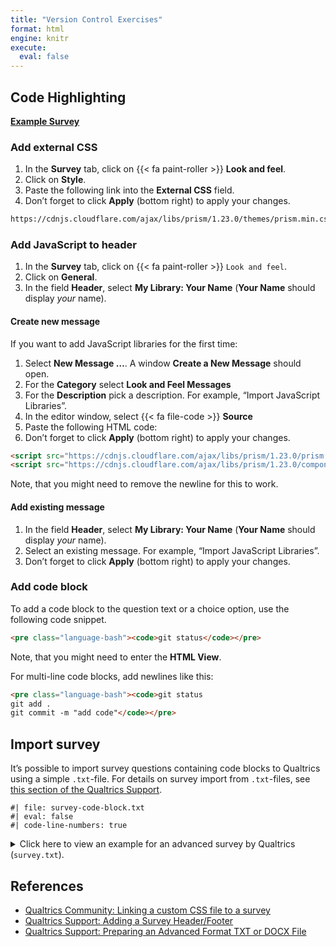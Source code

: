 ```yaml
---
title: "Version Control Exercises"
format: html
engine: knitr
execute: 
  eval: false
---
```


## Code Highlighting

**[Example Survey](https://psyunihamburg.qualtrics.com/jfe/form/SV_2lOn7IT4pquTU10)**

### Add external CSS

1. In the **Survey** tab, click on {{< fa paint-roller >}} **Look and feel**.
1. Click on **Style**.
1. Paste the following link into the **External CSS** field.
1. Don't forget to click **Apply** (bottom right) to apply your changes.

```markdown
https://cdnjs.cloudflare.com/ajax/libs/prism/1.23.0/themes/prism.min.css
```

### Add JavaScript to header

1. In the **Survey** tab,  click on {{< fa paint-roller >}} `Look and feel`.
1. Click on **General**.
1. In the field **Header**, select **My Library: Your Name** (**Your Name** should display *your* name).

#### Create new message

If you want to add JavaScript libraries for the first time:

1. Select **New Message ...**.
A window **Create a New Message** should open.
1. For the **Category** select **Look and Feel Messages**
1. For the **Description** pick a description.
For example, "Import JavaScript Libraries".
1. In the editor window, select {{< fa file-code >}} **Source**
1. Paste the following HTML code:
1. Don't forget to click **Apply** (bottom right) to apply your changes.

```html
<script src="https://cdnjs.cloudflare.com/ajax/libs/prism/1.23.0/prism.min.js"></script>
<script src="https://cdnjs.cloudflare.com/ajax/libs/prism/1.23.0/components/prism-bash.min.js"></script>
```

Note, that you might need to remove the newline for this to work.

#### Add existing message

1. In the field **Header**, select **My Library: Your Name** (**Your Name** should display *your* name).
1. Select an existing message.
For example, "Import JavaScript Libraries".
1. Don't forget to click **Apply** (bottom right) to apply your changes.

### Add code block

To add a code block to the question text or a choice option, use the following code snippet.

```html
<pre class="language-bash"><code>git status</code></pre>
```

Note, that you might need to enter the **HTML View**.

For multi-line code blocks, add newlines like this:

```html
<pre class="language-bash"><code>git status
git add .
git commit -m "add code"</code></pre>
```

## Import survey

It's possible to import survey questions containing code blocks to Qualtrics using a simple `.txt`-file.
For details on survey import from `.txt`-files, see [this section of the Qualtrics Support](https://www.qualtrics.com/support/survey-platform/survey-module/survey-tools/import-and-export-surveys/#PreparingAnAdvancedFormatTXTFile).

```console
#| file: survey-code-block.txt
#| eval: false
#| code-line-numbers: true
```

<details>
<summary>Click here to view an example for an advanced survey by Qualtrics (`survey.txt`).</summary>
```console
#| file: survey.txt
#| eval: false
#| code-line-numbers: true
```
</details>

## References

- [Qualtrics Community: Linking a custom CSS file to a survey](https://community.qualtrics.com/custom-code-12/how-do-i-link-my-custom-css-file-in-the-file-library-to-a-survey-13491)
- [Qualtrics Support: Adding a Survey Header/Footer](https://www.qualtrics.com/support/survey-platform/survey-module/look-feel/general-look-feel-settings/#AddFooterHeader)
- [Qualtrics Support: Preparing an Advanced Format TXT or DOCX File](https://www.qualtrics.com/support/survey-platform/survey-module/survey-tools/import-and-export-surveys/#PreparingAnAdvancedFormatTXTFile)